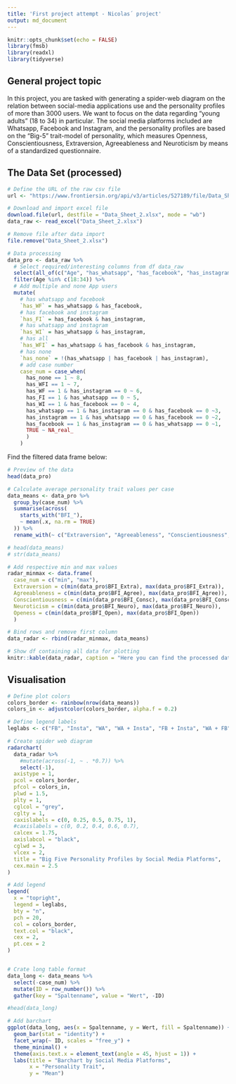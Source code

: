 ```yaml
---
title: 'First project attempt - Nicolas´ project'
output: md_document
---
```


```r
knitr::opts_chunk$set(echo = FALSE)
library(fmsb)
library(readxl)
library(tidyverse)
```
## General project topic

In this project, you are tasked with generating a spider-web diagram on the relation between social-media applications use and the personality profiles of more than 3000 users. We want to focus on the data regarding “young adults” (18 to 34) in particular. The social media platforms included are Whatsapp, Facebook and Instagram, and the personality profiles are based on the “Big-5” trait-model of personality, which measures Openness, Conscientiousness, Extraversion, Agreeableness and Neuroticism by means of a standardized questionnaire.

## The Data Set (processed)
```r
# Define the URL of the raw csv file
url <- "https://www.frontiersin.org/api/v3/articles/527189/file/Data_Sheet_2.xlsx/527189_supplementary-materials_datasheets_2_xlsx/1"

# Download and import excel file 
download.file(url, destfile = "Data_Sheet_2.xlsx", mode = "wb")
data_raw <- read_excel("Data_Sheet_2.xlsx")

# Remove file after data import
file.remove("Data_Sheet_2.xlsx")

# Data processing
data_pro <- data_raw %>%
  # Select required/interesting columns from df data_raw
  select(all_of(c("Age", "has_whatsapp", "has_facebook", "has_instagram", "BFI_Extra", "BFI_Agree", "BFI_Consc", "BFI_Neuro", "BFI_Open"))) %>%
  filter(Age %in% c(18:34)) %>%
  # Add multiple and none App users
  mutate(
    # has whatsapp and facebook
    `has_WF` = has_whatsapp & has_facebook,
    # has facebook and instagram
    `has_FI` = has_facebook & has_instagram,
    # has whatsapp and instagram
    `has_WI` = has_whatsapp & has_instagram,
    # has all
    `has_WFI` = has_whatsapp & has_facebook & has_instagram,
    # has none
    `has_none` = !(has_whatsapp | has_facebook | has_instagram),
    # add case number
    case_num = case_when(
      has_none == 1 ~ 8,
      has_WFI == 1 ~ 7,
      has_WF == 1 & has_instagram == 0 ~ 6,
      has_FI == 1 & has_whatsapp == 0 ~ 5,
      has_WI == 1 & has_facebook == 0 ~ 4,
      has_whatsapp == 1 & has_instagram == 0 & has_facebook == 0 ~3,
      has_instagram == 1 & has_whatsapp == 0 & has_facebook == 0 ~2,
      has_facebook == 1 & has_instagram == 0 & has_whatsapp == 0 ~1,
      TRUE ~ NA_real_
      )
    )
```
Find the filtered data frame below:
```r
# Preview of the data
head(data_pro)

# Calculate average personality trait values per case
data_means <- data_pro %>%
  group_by(case_num) %>%
  summarise(across(
    starts_with("BFI_"),
    ~ mean(.x, na.rm = TRUE)
  )) %>%
  rename_with(~ c("Extraversion", "Agreeableness", "Conscientiousness", "Neuroticism", "Openess"), starts_with("BFI_"))

# head(data_means)
# str(data_means)

# Add respective min and max values
radar_minmax <- data.frame(
  case_num = c("min", "max"),
  Extraversion = c(min(data_pro$BFI_Extra), max(data_pro$BFI_Extra)),
  Agreeableness = c(min(data_pro$BFI_Agree), max(data_pro$BFI_Agree)),
  Conscientiousness = c(min(data_pro$BFI_Consc), max(data_pro$BFI_Consc)),
  Neuroticism = c(min(data_pro$BFI_Neuro), max(data_pro$BFI_Neuro)),
  Openess = c(min(data_pro$BFI_Open), max(data_pro$BFI_Open))
  )

# Bind rows and remove first column
data_radar <- rbind(radar_minmax, data_means)

# Show df containing all data for plotting
knitr::kable(data_radar, caption = "Here you can find the processed data used for plotting:", format = "markdown", align = "c") 
```

## Visualisation

```r
# Define plot colors
colors_border <- rainbow(nrow(data_means))
colors_in <- adjustcolor(colors_border, alpha.f = 0.2)

# Define legend labels
leglabs <- c("FB", "Insta", "WA", "WA + Insta", "FB + Insta", "WA + FB", "WA + FB + Insta", "None")

# Create spider web diagram
radarchart(
  data_radar %>%
    #mutate(across(-1, ~ . *0.7)) %>%
    select(-1),
  axistype = 1,
  pcol = colors_border,
  pfcol = colors_in,
  plwd = 1.5,
  plty = 1,
  cglcol = "grey",
  cglty = 1,
  caxislabels = c(0, 0.25, 0.5, 0.75, 1),
  #caxislabels = c(0, 0.2, 0.4, 0.6, 0.7),
  calcex = 1.75,
  axislabcol = "black",
  cglwd = 3,
  vlcex = 2,
  title = "Big Five Personality Profiles by Social Media Platforms",
  cex.main = 2.5
)

# Add legend
legend(
  x = "topright",
  legend = leglabs,
  bty = "n",
  pch = 20,
  col = colors_border,
  text.col = "black",
  cex = 2,
  pt.cex = 2
)


# Crate long table format
data_long <- data_means %>%
  select(-case_num) %>%
  mutate(ID = row_number()) %>%
  gather(key = "Spaltenname", value = "Wert", -ID)

#head(data_long)

# Add barchart
ggplot(data_long, aes(x = Spaltenname, y = Wert, fill = Spaltenname)) +
  geom_bar(stat = "identity") +
  facet_wrap(~ ID, scales = "free_y") +
  theme_minimal() +
  theme(axis.text.x = element_text(angle = 45, hjust = 1)) +
  labs(title = "Barchart by Social Media Platforms",
       x = "Personality Trait", 
       y = "Mean")

```
